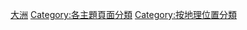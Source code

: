 {{Commons category|Categories by continent}}

[[Category:大洲|]]
[[Category:各主題頁面分類|Category:各主題頁面分類]]
[[Category:按地理位置分類|Category:按地理位置分類]]